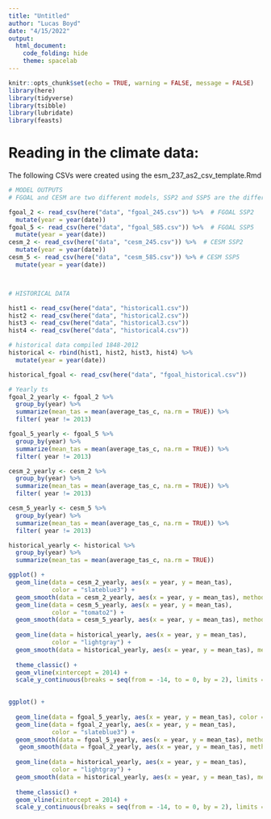 ```yaml
---
title: "Untitled"
author: "Lucas Boyd"
date: "4/15/2022"
output: 
  html_document:
    code_folding: hide
    theme: spacelab
---
```


```r
knitr::opts_chunk$set(echo = TRUE, warning = FALSE, message = FALSE)
library(here)
library(tidyverse)
library(tsibble)
library(lubridate)
library(feasts)
```

# Reading in the climate data:

The following CSVs were created using the esm_237_as2_csv_template.Rmd

```r
# MODEL OUTPUTS
# FGOAL and CESM are two different models, SSP2 and SSP5 are the different scenarios

fgoal_2 <- read_csv(here("data", "fgoal_245.csv")) %>%  # FGOAL SSP2
  mutate(year = year(date))
fgoal_5 <- read_csv(here("data", "fgoal_585.csv")) %>%  # FGOAL SSP5 
  mutate(year = year(date)) 
cesm_2 <- read_csv(here("data", "cesm_245.csv")) %>%  # CESM SSP2
  mutate(year = year(date))
cesm_5 <- read_csv(here("data", "cesm_585.csv")) %>% # CESM SSP5
  mutate(year = year(date))



# HISTORICAL DATA

hist1 <- read_csv(here("data", "historical1.csv"))
hist2 <- read_csv(here("data", "historical2.csv"))
hist3 <- read_csv(here("data", "historical3.csv"))
hist4 <- read_csv(here("data", "historical4.csv"))

# historical data compiled 1848-2012
historical <- rbind(hist1, hist2, hist3, hist4) %>% 
  mutate(year = year(date))  

historical_fgoal <- read_csv(here("data", "fgoal_historical.csv"))

```


```r
# Yearly ts
fgoal_2_yearly <- fgoal_2 %>% 
  group_by(year) %>% 
  summarize(mean_tas = mean(average_tas_c, na.rm = TRUE)) %>% 
  filter( year != 2013) 

fgoal_5_yearly <- fgoal_5 %>% 
  group_by(year) %>% 
  summarize(mean_tas = mean(average_tas_c, na.rm = TRUE)) %>% 
  filter( year != 2013) 

cesm_2_yearly <- cesm_2 %>% 
  group_by(year) %>% 
  summarize(mean_tas = mean(average_tas_c, na.rm = TRUE)) %>% 
  filter( year != 2013) 

cesm_5_yearly <- cesm_5 %>% 
  group_by(year) %>% 
  summarize(mean_tas = mean(average_tas_c, na.rm = TRUE)) %>% 
  filter( year != 2013) 

historical_yearly <- historical %>% 
  group_by(year) %>% 
  summarize(mean_tas = mean(average_tas_c, na.rm = TRUE)) 


```


```r
ggplot() +
  geom_line(data = cesm_2_yearly, aes(x = year, y = mean_tas),
            color = "slateblue3") +
  geom_smooth(data = cesm_2_yearly, aes(x = year, y = mean_tas), method = "loess", size = .5, color = "slateblue3", fill = "slateblue3") +
  geom_line(data = cesm_5_yearly, aes(x = year, y = mean_tas),
            color = "tomato2") +
  geom_smooth(data = cesm_5_yearly, aes(x = year, y = mean_tas), method = "loess", size = .5, color = "tomato2", fill = "tomato2") +
  
  geom_line(data = historical_yearly, aes(x = year, y = mean_tas),
            color = "lightgray") +
  geom_smooth(data = historical_yearly, aes(x = year, y = mean_tas), method = "loess", size = .5, color = "black") +
  
  theme_classic() +
  geom_vline(xintercept = 2014) +
  scale_y_continuous(breaks = seq(from = -14, to = 0, by = 2), limits = c(-14,0))
  

```

```r
ggplot() +
 
  geom_line(data = fgoal_5_yearly, aes(x = year, y = mean_tas), color = "tomato2") +
  geom_line(data = fgoal_2_yearly, aes(x = year, y = mean_tas),
            color = "slateblue3") +
  geom_smooth(data = fgoal_5_yearly, aes(x = year, y = mean_tas), method = "loess", size = .5, color = "tomato2", fill = "tomato2") +
   geom_smooth(data = fgoal_2_yearly, aes(x = year, y = mean_tas), method = "loess", size = .5, color = "slateblue3", fill = "slateblue3") +
  
  geom_line(data = historical_yearly, aes(x = year, y = mean_tas),
            color = "lightgray") +
  geom_smooth(data = historical_yearly, aes(x = year, y = mean_tas), method = "loess", size = .5, color = "black") +
  
  theme_classic() +
  geom_vline(xintercept = 2014) +
  scale_y_continuous(breaks = seq(from = -14, to = 0, by = 2), limits = c(-14,0))
```

